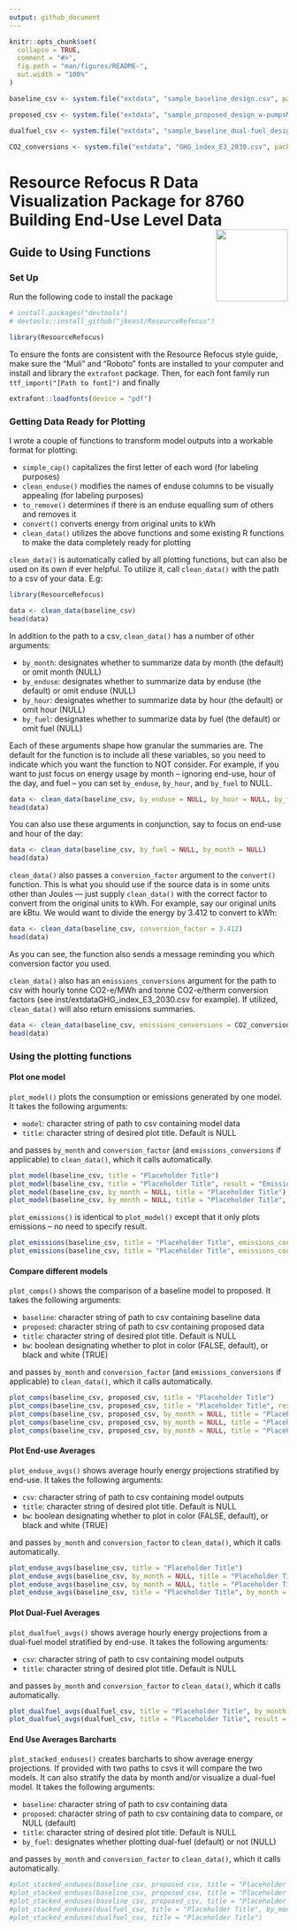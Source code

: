 ```yaml
---
output: github_document
---
```


<!-- README.md is generated from README.Rmd. Please edit that file -->

```r
knitr::opts_chunk$set(
  collapse = TRUE,
  comment = "#>",
  fig.path = "man/figures/README-",
  out.width = "100%"
)

baseline_csv <- system.file("extdata", "sample_baseline_design.csv", package = "ResourceRefocus")

proposed_csv <- system.file("extdata", "sample_proposed_design_w-pumpsMeter.csv", package = "ResourceRefocus")

dualfuel_csv <- system.file("extdata", "sample_baseline_dual-fuel_design.csv", package = "ResourceRefocus")

CO2_conversions <- system.file("extdata", "GHG_index_E3_2030.csv", package = "ResourceRefocus")
```

# Resource Refocus R Data Visualization Package for 8760 Building End-Use Level Data <img src="Resource-Refocus-Secondary-Logo-RGB-Borderless.png" align="right" height=130/>

## Guide to Using Functions

### Set Up

Run the following code to install the package 

```r
# install.packages("devtools")
# devtools::install_github("jkeast/ResourceRefocus")

library(ResourceRefocus)
```


To ensure the fonts are consistent with the Resource Refocus style guide, make sure the "Muli" and "Roboto" fonts are installed to your computer and install and library the `extrafont` package. Then, for each font family run
`ttf_import("[Path to font]")` and finally 

```r
extrafont::loadfonts(device = "pdf")
```



<!-- badges: start -->
<!-- badges: end -->

### Getting Data Ready for Plotting

I wrote a couple of functions to transform model outputs into a workable format for plotting: 

- `simple_cap()` capitalizes the first letter of each word (for labeling purposes)
- `clean_enduse()` modifies the names of enduse columns to be visually appealing (for labeling purposes)
- `to_remove()` determines if there is an enduse equalling sum of others and removes it
- `convert()` converts energy from original units to kWh
- `clean_data()` utilizes the above functions and some existing R functions to make the data completely ready for plotting

`clean_data()` is automatically called by all plotting functions, but can also be used on its own if ever helpful. To utilize it, call `clean_data()` with the path to a csv of your data. E.g:

```r
library(ResourceRefocus)

data <- clean_data(baseline_csv)
head(data)
```

In addition to the path to a csv, `clean_data()` has a number of other arguments:

- `by_month`: designates whether to summarize data by month (the default) or omit month (NULL)
- `by_enduse`: designates whether to summarize data by enduse (the default) or omit enduse (NULL)
- `by_hour`: designates whether to summarize data by hour (the default) or omit hour (NULL)
- `by_fuel`: designates whether to summarize data by fuel (the default) or omit fuel (NULL)

Each of these arguments shape how granular the summaries are. The default for the function is to include all these variables, so you need to indicate which you want the function to NOT consider. For example, if you want to just focus on energy usage by month -- ignoring end-use, hour of the day, and fuel -- you can set `by_enduse`, `by_hour`, and `by_fuel` to NULL.

```r
data <- clean_data(baseline_csv, by_enduse = NULL, by_hour = NULL, by_fuel = NULL)
head(data)
```

You can also use these arguments in conjunction, say to focus on end-use and hour of the day:

```r
data <- clean_data(baseline_csv, by_fuel = NULL, by_month = NULL)
head(data)
```

`clean_data()` also passes a `conversion_factor` argument to the `convert()` function. This is what you should use if the source data is in some units other than Joules --- just supply `clean_data()` with the correct factor to convert from the original units to kWh. For example, say our original units are kBtu. We would want to divide the energy by 3.412 to convert to kWh:

```r
data <- clean_data(baseline_csv, conversion_factor = 3.412)
head(data)
```

As you can see, the function also sends a message reminding you which conversion factor you used.

`clean_data()` also has an `emissions_conversions` argument for the path to csv with hourly tonne CO2-e/MWh and tonne CO2-e/therm conversion factors (see inst/extdataGHG_index_E3_2030.csv for example). If utilized, `clean_data()` will also return emissions summaries.

```r
data <- clean_data(baseline_csv, emissions_conversions = CO2_conversions)
head(data)
```


### Using the plotting functions

#### Plot one model

`plot_model()` plots the consumption or emissions generated by one model. It takes the following arguments:

- `model`: character string of path to csv containing model data
- `title`: character string of desired plot title. Default is NULL

and passes `by_month` and `conversion_factor` (and `emissions_conversions` if applicable) to `clean_data()`, which it calls automatically.

```r
plot_model(baseline_csv, title = "Placeholder Title")
plot_model(baseline_csv, title = "Placeholder Title", result = "Emissions", emissions_conversions = CO2_conversions)
plot_model(baseline_csv, by_month = NULL, title = "Placeholder Title")
plot_model(baseline_csv, by_month = NULL, title = "Placeholder Title", result = "Emissions", emissions_conversions = CO2_conversions)
```

`plot_emissions()` is identical to `plot_model()` except that it only plots emissions – no need to specify result.

```r
plot_emissions(baseline_csv, title = "Placeholder Title", emissions_conversions = CO2_conversions)
plot_emissions(baseline_csv, title = "Placeholder Title", emissions_conversions = CO2_conversions, by_month = NULL)
```


#### Compare different models

`plot_comps()` shows the comparison of a baseline model to proposed. It takes the following arguments:

- `baseline`: character string of path to csv containing baseline data
- `proposed`: character string of path to csv containing proposed data
- `title`: character string of desired plot title. Default is NULL
- `bw`: boolean designating whether to plot in color (FALSE, default), or black and white (TRUE)

and passes `by_month` and `conversion_factor` (and `emissions_conversions` if applicable) to `clean_data()`, which it calls automatically.

```r
plot_comps(baseline_csv, proposed_csv, title = "Placeholder Title")
plot_comps(baseline_csv, proposed_csv, title = "Placeholder Title", result = "Emissions", emissions_conversions = CO2_conversions)
plot_comps(baseline_csv, proposed_csv, by_month = NULL, title = "Placeholder Title")
plot_comps(baseline_csv, proposed_csv, by_month = NULL, title = "Placeholder Title", result = "Emissions", emissions_conversions = CO2_conversions)
plot_comps(baseline_csv, proposed_csv, by_month = NULL, title = "Placeholder Title", bw = TRUE)
```

#### Plot End-use Averages

`plot_enduse_avgs()` shows average hourly energy projections stratified by end-use. It takes the following arguments:

- `csv`: character string of path to csv containing model outputs
- `title`: character string of desired plot title. Default is NULL
- `bw`: boolean designating whether to plot in color (FALSE, default), or black and white (TRUE)

and passes `by_month` and `conversion_factor` to `clean_data()`, which it calls automatically.

```r
plot_enduse_avgs(baseline_csv, title = "Placeholder Title")
plot_enduse_avgs(baseline_csv, by_month = NULL, title = "Placeholder Title")
plot_enduse_avgs(baseline_csv, by_month = NULL, title = "Placeholder Title", result = "Emissions", emissions_conversions = CO2_conversions)
plot_enduse_avgs(baseline_csv, title = "Placeholder Title", by_month = NULL, bw = TRUE)
```

#### Plot Dual-Fuel Averages

`plot_dualfuel_avgs()` shows average hourly energy projections from a dual-fuel model stratified by end-use. It takes the following arguments:

- `csv`: character string of path to csv containing model outputs
- `title`: character string of desired plot title. Default is NULL

and passes `by_month` and `conversion_factor` to `clean_data()`, which it calls automatically.

```r
plot_dualfuel_avgs(dualfuel_csv, title = "Placeholder Title", by_month = NULL)
plot_dualfuel_avgs(dualfuel_csv, title = "Placeholder Title", result = "Emissions", by_month = NULL, emissions_conversions = CO2_conversions)
```

#### End Use Averages Barcharts

`plot_stacked_enduses()` creates barcharts to show average energy projections. If provided with two paths to csvs it will compare the two models. It can also stratify the data by month and/or visualize a dual-fuel model. It takes the following arguments:

- `baseline`: character string of path to csv containing data
- `proposed`: character string of path to csv containing data to compare, or NULL (default)
- `title`: character string of desired plot title. Default is NULL
- `by_fuel`: designates whether plotting dual-fuel (default) or not (NULL)

and passes `by_month` and `conversion_factor` to `clean_data()`, which it calls automatically.

```r
#plot_stacked_enduses(baseline_csv, proposed_csv, title = "Placeholder Title", by_month = NULL, by_fuel = NULL)
#plot_stacked_enduses(baseline_csv, proposed_csv, title = "Placeholder Title", by_month = NULL, by_fuel = NULL, result = "Emissions", emissions_conversions = CO2_conversions)
#plot_stacked_enduses(baseline_csv, proposed_csv, title = "Placeholder Title", by_fuel = NULL)
#plot_stacked_enduses(dualfuel_csv, title = "Placeholder Title", by_month = NULL)
#plot_stacked_enduses(dualfuel_csv, title = "Placeholder Title")
```
